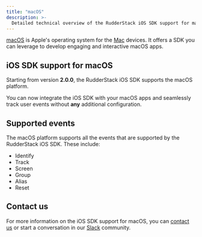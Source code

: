 ```yaml
---
title: "macOS"
description: >-
  Detailed technical overview of the RudderStack iOS SDK support for macOS.
---
```


[macOS](https://developer.apple.com/macos/) is Apple's operating system for the [Mac](https://www.apple.com/in/mac/) devices. It offers a SDK you can leverage to develop engaging and interactive macOS apps.

## iOS SDK support for macOS

Starting from version <strong>2.0.0</strong>, the <Link to="/sources/sdks/rudderstack-ios-sdk/ios-v2/">RudderStack iOS SDK</Link> supports the macOS platform.

<div class="successBlock">

You can now integrate the iOS SDK with your macOS apps and seamlessly track user events without <strong>any</strong> additional configuration.
</div>

## Supported events

The macOS platform supports all the events that are supported by the <Link to="/sources/sdks/rudderstack-ios-sdk/ios-v2/">RudderStack iOS SDK</Link>. These include:

* <Link to="/rudderstack-api/api-specification/rudderstack-spec/identify">Identify</Link>
* <Link to="/rudderstack-api/api-specification/rudderstack-spec/track">Track</Link>
* <Link to="/rudderstack-api/api-specification/rudderstack-spec/screen">Screen</Link>
* <Link to="/rudderstack-api/api-specification/rudderstack-spec/group">Group</Link>
* <Link to="/rudderstack-api/api-specification/rudderstack-spec/alias">Alias</Link>
* Reset

## Contact us

For more information on the iOS SDK support for macOS, you can [contact us](mailto:%20docs@rudderstack.com) or start a conversation in our [Slack](https://rudderstack.com/join-rudderstack-slack-community) community.